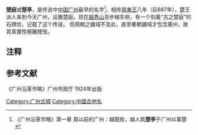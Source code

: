 '''楚庭'''或'''楚亭'''，是传说中[[中国|中国]][[广州|广州]]最早的名字<ref>《广州沿革市略》第一章 周以前的广州：越既败，越人筑'''楚亭'''于广州以事楚</ref>。相传[[周夷王|周夷王]]八年（前887年），[[楚国|楚]]王派人来到今天广州，设置楚庭。现在[[越秀公园|越秀山]]百步梯东侧，有一个刻着“古之楚庭”的石牌坊，记载了这个传说。
但周朝之疆域不及此，直至秦朝疆域才包含廣州，故其真實性極難稽攷。

==注释==
{{Reflist}}
==参考文献==
《广州沿革市略》广州市政厅 1924年出版
[[Category:广州古城|Category:广州古城]]
[[Category:中國古地名|Category:中國古地名]]
